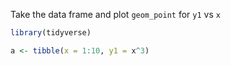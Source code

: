 Take the data frame and plot `geom_point` for `y1` vs `x`

```r
library(tidyverse)

a <- tibble(x = 1:10, y1 = x^3)

```

